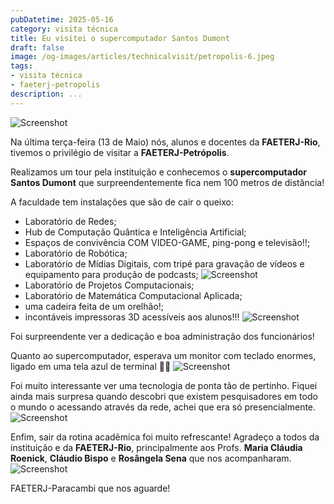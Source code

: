 ```yaml
---
pubDatetime: 2025-05-16
category: visita técnica
title: Eu visitei o supercomputador Santos Dumont
draft: false
image: /og-images/articles/technicalvisit/petropolis-6.jpeg
tags:
- visita técnica
- faeterj-petropolis
description: ...
---
```


![Screenshot](/og-images/articles/technicalvisit/petropolis-2.jpeg)

Na última terça-feira (13 de Maio) nós, alunos e docentes da **FAETERJ-Rio**, tivemos o privilégio de visitar a **FAETERJ-Petrópolis**.

Realizamos um tour pela instituição e conhecemos o **supercomputador Santos Dumont** que surpreendentemente fica nem 100 metros de distância!

A faculdade tem instalações que são de cair o queixo:
- Laboratório de Redes;
- Hub de Computação Quântica e Inteligência Artificial;
- Espaços de convivência COM VIDEO-GAME, ping-pong e televisão!!;
- Laboratório de Robótica;
- Laboratório de Mídias Digitais, com tripé para gravação de vídeos e equipamento para produção de podcasts;
![Screenshot](/og-images/articles/technicalvisit/petropolis-4.jpeg)
- Laboratório de Projetos Computacionais;
- Laboratório de Matemática Computacional Aplicada;
- uma cadeira feita de um orelhão!;
- incontáveis impressoras 3D acessíveis aos alunos!!!
![Screenshot](/og-images/articles/technicalvisit/petropolis-6.jpeg)

Foi surpreendente ver a dedicação e boa administração dos funcionários!

Quanto ao supercomputador, esperava um monitor com teclado enormes, ligado em uma tela azul de terminal 🤣🤣
![Screenshot](/og-images/articles/technicalvisit/petropolis-1.jpeg)

Foi muito interessante ver uma tecnologia de ponta tão de pertinho. Fiquei ainda mais surpresa quando descobri que existem pesquisadores em todo o mundo o acessando através da rede, achei que era só presencialmente.
![Screenshot](/og-images/articles/technicalvisit/petropolis-3.jpeg)

Enfim, sair da rotina acadêmica foi muito refrescante! Agradeço a todos da instituição e da **FAETERJ-Rio**, principalmente aos Profs. **Maria Cláudia Roenick**, **Cláudio Bispo** e **Rosângela Sena** que nos acompanharam.
![Screenshot](/og-images/articles/technicalvisit/petropolis-5.jpeg)

FAETERJ-Paracambi que nos aguarde!